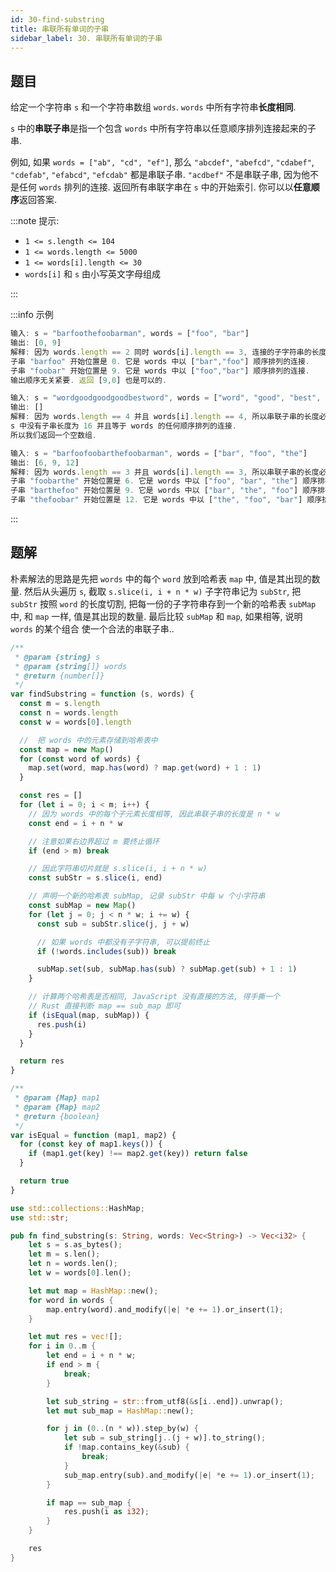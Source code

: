 ```yaml
---
id: 30-find-substring
title: 串联所有单词的子串
sidebar_label: 30. 串联所有单词的子串
---
```


## 题目

给定一个字符串 `s` 和一个字符串数组 `words`. `words` 中所有字符串**长度相同**.

`s` 中的**串联子串**是指一个包含 `words` 中所有字符串以任意顺序排列连接起来的子串.

例如, 如果 `words = ["ab", "cd", "ef"]`, 那么 `"abcdef"`, `"abefcd"`, `"cdabef"`, `"cdefab"`, `"efabcd"`, `"efcdab"` 都是串联子串. `"acdbef"` 不是串联子串, 因为他不是任何 `words` 排列的连接.
返回所有串联字串在 `s` 中的开始索引. 你可以以**任意顺序**返回答案.

:::note 提示:

- `1 <= s.length <= 104`
- `1 <= words.length <= 5000`
- `1 <= words[i].length <= 30`
- `words[i]` 和 `s` 由小写英文字母组成

:::

:::info 示例

```ts
输入: s = "barfoothefoobarman", words = ["foo", "bar"]
输出: [0, 9]
解释: 因为 words.length == 2 同时 words[i].length == 3, 连接的子字符串的长度必须为 6.
子串 "barfoo" 开始位置是 0. 它是 words 中以 ["bar","foo"] 顺序排列的连接.
子串 "foobar" 开始位置是 9. 它是 words 中以 ["foo","bar"] 顺序排列的连接.
输出顺序无关紧要. 返回 [9,0] 也是可以的.
```

```ts
输入: s = "wordgoodgoodgoodbestword", words = ["word", "good", "best", "word"]
输出: []
解释: 因为 words.length == 4 并且 words[i].length == 4, 所以串联子串的长度必须为 16.
s 中没有子串长度为 16 并且等于 words 的任何顺序排列的连接.
所以我们返回一个空数组.
```

```ts
输入: s = "barfoofoobarthefoobarman", words = ["bar", "foo", "the"]
输出: [6, 9, 12]
解释: 因为 words.length == 3 并且 words[i].length == 3, 所以串联子串的长度必须为 9.
子串 "foobarthe" 开始位置是 6. 它是 words 中以 ["foo", "bar", "the"] 顺序排列的连接.
子串 "barthefoo" 开始位置是 9. 它是 words 中以 ["bar", "the", "foo"] 顺序排列的连接.
子串 "thefoobar" 开始位置是 12. 它是 words 中以 ["the", "foo", "bar"] 顺序排列的连接.
```

:::

## 题解


朴素解法的思路是先把 `words` 中的每个 `word` 放到哈希表 `map` 中, 值是其出现的数量. 然后从头遍历 `s`, 截取 `s.slice(i, i + n * w)` 子字符串记为 `subStr`,
把 `subStr` 按照 `word` 的长度切割, 把每一份的子字符串存到一个新的哈希表 `subMap` 中, 和 `map` 一样, 值是其出现的数量. 最后比较 `subMap` 和 `map`, 如果相等, 说明 `words` 的某个组合
使一个合法的串联子串..

<Tabs>
  <TabItem value="JavaScript" label="JavaScript" default>

```ts
/**
 * @param {string} s
 * @param {string[]} words
 * @return {number[]}
 */
var findSubstring = function (s, words) {
  const m = s.length
  const n = words.length
  const w = words[0].length

  //  把 words 中的元素存储到哈希表中
  const map = new Map()
  for (const word of words) {
    map.set(word, map.has(word) ? map.get(word) + 1 : 1)
  }

  const res = []
  for (let i = 0; i < m; i++) {
    // 因为 words 中的每个子元素长度相等, 因此串联子串的长度是 n * w
    const end = i + n * w

    // 注意如果右边界超过 m 要终止循环
    if (end > m) break

    // 因此字符串切片就是 s.slice(i, i + n * w)
    const subStr = s.slice(i, end)

    // 声明一个新的哈希表 subMap, 记录 subStr 中每 w 个小字符串
    const subMap = new Map()
    for (let j = 0; j < n * w; i += w) {
      const sub = subStr.slice(j, j + w)

      // 如果 words 中都没有子字符串, 可以提前终止
      if (!words.includes(sub)) break

      subMap.set(sub, subMap.has(sub) ? subMap.get(sub) + 1 : 1)
    }

    // 计算两个哈希表是否相同, JavaScript 没有直接的方法, 得手撕一个
    // Rust 直接判断 map == sub_map 即可
    if (isEqual(map, subMap)) {
      res.push(i)
    }
  }

  return res
}

/**
 * @param {Map} map1
 * @param {Map} map2
 * @return {boolean}
 */
var isEqual = function (map1, map2) {
  for (const key of map1.keys()) {
    if (map1.get(key) !== map2.get(key)) return false
  }

  return true
}
```

</TabItem>
<TabItem value="Rust" label="Rust">

```rust
use std::collections::HashMap;
use std::str;

pub fn find_substring(s: String, words: Vec<String>) -> Vec<i32> {
    let s = s.as_bytes();
    let m = s.len();
    let n = words.len();
    let w = words[0].len();

    let mut map = HashMap::new();
    for word in words {
        map.entry(word).and_modify(|e| *e += 1).or_insert(1);
    }

    let mut res = vec![];
    for i in 0..m {
        let end = i + n * w;
        if end > m {
            break;
        }

        let sub_string = str::from_utf8(&s[i..end]).unwrap();
        let mut sub_map = HashMap::new();

        for j in (0..(n * w)).step_by(w) {
            let sub = sub_string[j..(j + w)].to_string();
            if !map.contains_key(&sub) {
                break;
            }
            sub_map.entry(sub).and_modify(|e| *e += 1).or_insert(1);
        }

        if map == sub_map {
            res.push(i as i32);
        }
    }

    res
}
```

</TabItem>
</Tabs>

